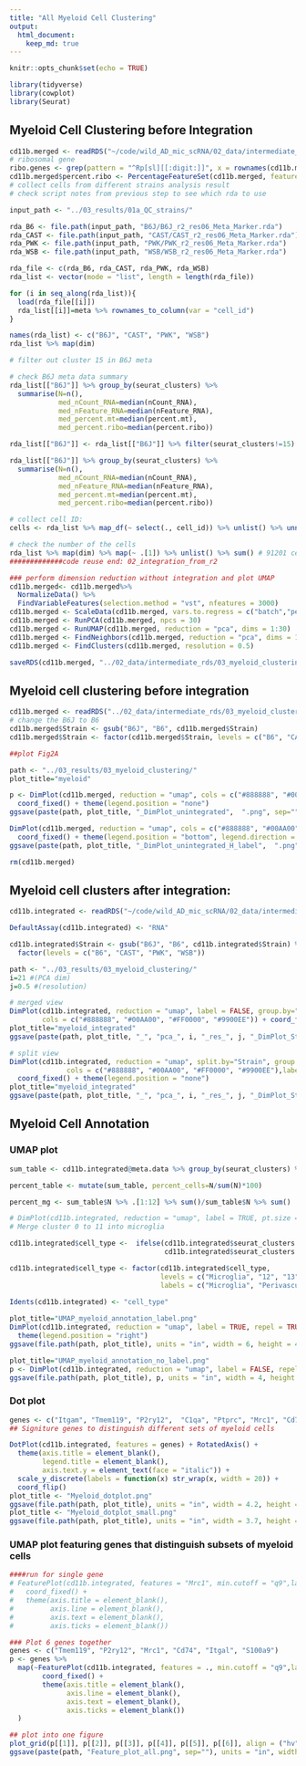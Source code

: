 ```yaml
---
title: "All Myeloid Cell Clustering"
output: 
  html_document:
    keep_md: true
---
```


```r
knitr::opts_chunk$set(echo = TRUE)
```

```r
library(tidyverse)
library(cowplot)
library(Seurat)
```

## Myeloid Cell Clustering before Integration

```r

cd11b.merged <- readRDS("~/code/wild_AD_mic_scRNA/02_data/intermediate_rds/emase29files_merged_raw.rds")
# ribosomal gene
ribo.genes <- grep(pattern = "^Rp[sl][[:digit:]]", x = rownames(cd11b.merged@assays$RNA), value = TRUE)
cd11b.merged$percent.ribo <- PercentageFeatureSet(cd11b.merged, features = ribo.genes)
# collect cells from different strains analysis result
# check script notes from previous step to see which rda to use

input_path <- "../03_results/01a_QC_strains/"

rda_B6 <- file.path(input_path, "B6J/B6J_r2_res06_Meta_Marker.rda")
rda_CAST <- file.path(input_path, "CAST/CAST_r2_res06_Meta_Marker.rda")
rda_PWK <- file.path(input_path, "PWK/PWK_r2_res06_Meta_Marker.rda")
rda_WSB <- file.path(input_path, "WSB/WSB_r2_res06_Meta_Marker.rda")

rda_file <- c(rda_B6, rda_CAST, rda_PWK, rda_WSB)
rda_list <- vector(mode = "list", length = length(rda_file))

for (i in seq_along(rda_list)){
  load(rda_file[[i]])
  rda_list[[i]]=meta %>% rownames_to_column(var = "cell_id")
}

names(rda_list) <- c("B6J", "CAST", "PWK", "WSB")
rda_list %>% map(dim)

# filter out cluster 15 in B6J meta

# check B6J meta data summary
rda_list[["B6J"]] %>% group_by(seurat_clusters) %>% 
  summarise(N=n(), 
            med_nCount_RNA=median(nCount_RNA), 
            med_nFeature_RNA=median(nFeature_RNA), 
            med_percent.mt=median(percent.mt),
            med_percent.ribo=median(percent.ribo))

rda_list[["B6J"]] <- rda_list[["B6J"]] %>% filter(seurat_clusters!=15)

rda_list[["B6J"]] %>% group_by(seurat_clusters) %>% 
  summarise(N=n(), 
            med_nCount_RNA=median(nCount_RNA), 
            med_nFeature_RNA=median(nFeature_RNA), 
            med_percent.mt=median(percent.mt),
            med_percent.ribo=median(percent.ribo))

# collect cell ID: 
cells <- rda_list %>% map_df(~ select(., cell_id)) %>% unlist() %>% unname()

# check the number of the cells
rda_list %>% map(dim) %>% map(~ .[1]) %>% unlist() %>% sum() # 91201 cells
#############code reuse end: 02_integration_from_r2

### perform dimension reduction without integration and plot UMAP
cd11b.merged<- cd11b.merged%>% 
  NormalizeData() %>% 
  FindVariableFeatures(selection.method = "vst", nfeatures = 3000)
cd11b.merged <- ScaleData(cd11b.merged, vars.to.regress = c("batch","percent.mt"))
cd11b.merged <- RunPCA(cd11b.merged, npcs = 30)
cd11b.merged <- RunUMAP(cd11b.merged, reduction = "pca", dims = 1:30)
cd11b.merged <- FindNeighbors(cd11b.merged, reduction = "pca", dims = 1:30)
cd11b.merged <- FindClusters(cd11b.merged, resolution = 0.5)

saveRDS(cd11b.merged, "../02_data/intermediate_rds/03_myeloid_clustering_merged_not_integrated.rds")
```


## Myeloid cell clustering before integration
```r

cd11b.merged <- readRDS("../02_data/intermediate_rds/03_myeloid_clustering_merged_not_integrated.rds")
# change the B6J to B6
cd11b.merged$Strain <- gsub("B6J", "B6", cd11b.merged$Strain)
cd11b.merged$Strain <- factor(cd11b.merged$Strain, levels = c("B6", "CAST", "PWK", "WSB"))

##plot Fig2A

path <- "../03_results/03_myeloid_clustering/"
plot_title="myeloid"

p <- DimPlot(cd11b.merged, reduction = "umap", cols = c("#888888", "#00AA00", "#FF0000", "#9900EE"), label = FALSE, group.by="Strain", pt.size = 0.001) + 
  coord_fixed() + theme(legend.position = "none")
ggsave(paste(path, plot_title, "_DimPlot_unintegrated",  ".png", sep=""), plot=p, units = "in", width = 4, height = 4,  dpi=300)

DimPlot(cd11b.merged, reduction = "umap", cols = c("#888888", "#00AA00", "#FF0000", "#9900EE"), label = FALSE, group.by="Strain", pt.size = 0.001) + 
  coord_fixed() + theme(legend.position = "bottom", legend.direction = "horizontal")
ggsave(paste(path, plot_title, "_DimPlot_unintegrated_H_label",  ".png", sep=""), units = "in", width = 4.2, height = 4,  dpi=300)

rm(cd11b.merged)
```



## Myeloid cell clusters after integration: 

```r
cd11b.integrated <- readRDS("~/code/wild_AD_mic_scRNA/02_data/intermediate_rds/cd11b_integrated_r2.rds")  # i=21 (PCA dim) # j=0.5 (resolution) 

DefaultAssay(cd11b.integrated) <- "RNA"

cd11b.integrated$Strain <- gsub("B6J", "B6", cd11b.integrated$Strain) %>% 
  factor(levels = c("B6", "CAST", "PWK", "WSB"))

path <- "../03_results/03_myeloid_clustering/"
i=21 #(PCA dim) 
j=0.5 #(resolution)

# merged view
DimPlot(cd11b.integrated, reduction = "umap", label = FALSE, group.by="Strain", pt.size = 0.001,
        cols = c("#888888", "#00AA00", "#FF0000", "#9900EE")) + coord_fixed() + theme(legend.position = "none")
plot_title="myeloid_integrated"
ggsave(paste(path, plot_title, "_", "pca_", i, "_res_", j, "_DimPlot_Strain",  ".png", sep=""), units = "in", width = 4, height = 4,  dpi=300)

# split view 
DimPlot(cd11b.integrated, reduction = "umap", split.by="Strain", group.by= "Strain", 
              cols = c("#888888", "#00AA00", "#FF0000", "#9900EE"),label = FALSE, pt.size = 0.001, ncol=2) +
  coord_fixed() + theme(legend.position = "none")
plot_title="myeloid_integrated"
ggsave(paste(path, plot_title, "_", "pca_", i, "_res_", j, "_DimPlot_Strain_split",  ".png", sep=""), units = "in", width = 4, height = 4,  dpi=300)

```

## Myeloid Cell Annotation

### UMAP plot
```r

sum_table <- cd11b.integrated@meta.data %>% group_by(seurat_clusters) %>% summarise(N=n(), median_nCount_RNA=median(nCount_RNA), median_nFeature_RNA=median(nFeature_RNA), median_percent.mt=median(percent.mt))

percent_table <- mutate(sum_table, percent_cells=N/sum(N)*100)

percent_mg <- sum_table$N %>% .[1:12] %>% sum()/sum_table$N %>% sum()

# DimPlot(cd11b.integrated, reduction = "umap", label = TRUE, pt.size = 0.001) + NoLegend() + coord_fixed()
# Merge cluster 0 to 11 into microglia

cd11b.integrated$cell_type <-  ifelse(cd11b.integrated$seurat_clusters %in% 0:11,"Microglia",
                                      cd11b.integrated$seurat_clusters %>% as.character())

cd11b.integrated$cell_type <- factor(cd11b.integrated$cell_type, 
                                     levels = c("Microglia", "12", "13", "14"),
                                     labels = c("Microglia", "Perivascular Macrophage", "Monocytes", "Neutrophil"))
                                    
Idents(cd11b.integrated) <- "cell_type"

plot_title="UMAP_myeloid_annotation_label.png" 
DimPlot(cd11b.integrated, reduction = "umap", label = TRUE, repel = TRUE, pt.size = 0.001) + coord_fixed() +
  theme(legend.position = "right")
ggsave(file.path(path, plot_title), units = "in", width = 6, height = 4, dpi=300)

plot_title="UMAP_myeloid_annotation_no_label.png" 
p <- DimPlot(cd11b.integrated, reduction = "umap", label = FALSE, repel = TRUE, pt.size = 0.001) + coord_fixed()+ NoLegend()
ggsave(file.path(path, plot_title), p, units = "in", width = 4, height = 4, dpi=300)


```

### Dot plot
```r

genes <- c("Itgam", "Tmem119", "P2ry12",  "C1qa", "Ptprc", "Mrc1", "Cd74", "Itgal", "S100a4", "S100a9")
## Signiture genes to distinguish different sets of myeloid cells

DotPlot(cd11b.integrated, features = genes) + RotatedAxis() + 
  theme(axis.title = element_blank(), 
        legend.title = element_blank(), 
        axis.text.y = element_text(face = "italic")) + 
  scale_y_discrete(labels = function(x) str_wrap(x, width = 20)) + 
  coord_flip() 
plot_title <- "Myeloid_dotplot.png"
ggsave(file.path(path, plot_title), units = "in", width = 4.2, height = 5.2, dpi=300)
plot_title <- "Myeloid_dotplot_small.png"
ggsave(file.path(path, plot_title), units = "in", width = 3.7, height = 3.7, dpi=300)


```

### UMAP plot featuring genes that distinguish subsets of myeloid cells

```r

####run for single gene
# FeaturePlot(cd11b.integrated, features = "Mrc1", min.cutoff = "q9",label=FALSE, order=TRUE) + 
#   coord_fixed() + 
#   theme(axis.title = element_blank(),
#         axis.line = element_blank(),
#         axis.text = element_blank(),
#         axis.ticks = element_blank())

### Plot 6 genes together
genes <- c("Tmem119", "P2ry12", "Mrc1", "Cd74", "Itgal", "S100a9")
p <- genes %>% 
  map(~FeaturePlot(cd11b.integrated, features = ., min.cutoff = "q9",label=FALSE, order = TRUE) + 
        coord_fixed() + 
        theme(axis.title = element_blank(),
              axis.line = element_blank(),
              axis.text = element_blank(),
              axis.ticks = element_blank())
  )

## plot into one figure
plot_grid(p[[1]], p[[2]], p[[3]], p[[4]], p[[5]], p[[6]], align = ("hv"), nrow =2, ncol =3)
ggsave(paste(path, "Feature_plot_all.png", sep=""), units = "in", width = 12, height = 8,  dpi=300)

```




